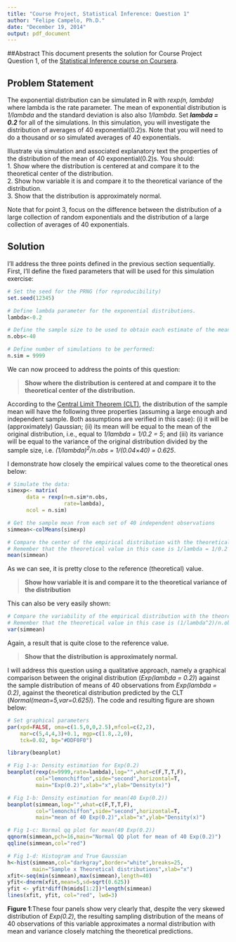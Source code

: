 ```yaml
---
title: "Course Project, Statistical Inference: Question 1"
author: "Felipe Campelo, Ph.D."
date: "December 19, 2014"
output: pdf_document
---
```


##Abstract
This document presents the solution for Course Project Question 1, of the [Statistical Inference course on Coursera][1].

## Problem Statement
The exponential distribution can be simulated in R with *rexp(n, lambda)* where lambda is the rate parameter. The mean of exponential distribution is *1/lambda* and the standard deviation is also also *1/lambda*. Set **_lambda = 0.2_** for all of the simulations. In this simulation, you will investigate the distribution of averages of 40 exponential(0.2)s. Note that you will need to do a thousand or so simulated averages of 40 exponentials.

Illustrate via simulation and associated explanatory text the properties of the distribution of the mean of 40 exponential(0.2)s.  You should:  
1. Show where the distribution is centered at and compare it to the theoretical center of the distribution.  
2. Show how variable it is and compare it to the theoretical variance of the distribution.  
3. Show that the distribution is approximately normal.

Note that for point 3, focus on the difference between the distribution of a large collection of random exponentials and the distribution of a large collection of averages of 40 exponentials. 

## Solution

I'll address the three points defined in the previous section sequentially. First, I'll define the fixed parameters that will be used for this simulation exercise:

```r
# Set the seed for the PRNG (for reproducibility)
set.seed(12345)

# Define lambda parameter for the exponential distributions.
lambda<-0.2

# Define the sample size to be used to obtain each estimate of the mean
n.obs<-40

# Define number of simulations to be performed:
n.sim = 9999
```

We can now proceed to address the points of this question:

> **Show where the distribution is centered at and compare it to the theoretical center of the distribution.**

According to the [Central Limit Theorem (CLT)][2], the distribution of the sample mean will have the following three properties (assuming a large enough and independent sample. Both assumptions are verified in this case): (i) it will be (approximately) Gaussian; (ii) its mean will be equal to the mean of the original distribution, i.e., equal to *1/lambda = 1/0.2 = 5*; and (iii) 
its variance will be equal to the variance of the original distribution divided by the sample size, i.e. *(1/lambda)^2^/n.obs = 1/(0.04*$\times$*40) = 0.625*.

I demonstrate how closely the empirical values come to the theoretical ones below:

```r
# Simulate the data:
simexp<- matrix(
      data = rexp(n=n.sim*n.obs,
                  rate=lambda), 
      ncol = n.sim)

# Get the sample mean from each set of 40 independent observations
simmean<-colMeans(simexp)

# Compare the center of the empirical distribution with the theoretical value.
# Remember that the theoretical value in this case is 1/lambda = 1/0.2 = 5
mean(simmean)
```

As we can see, it is pretty close to the reference (theoretical) value.

> **Show how variable it is and compare it to the theoretical variance of the distribution**

This can also be very easily shown:

```r
# Compare the variability of the empirical distribution with the theoretical value.
# Remember that the theoretical value in this case is (1/lambda^2)/n.obs = 0.625
var(simmean)
```

Again, a result that is quite close to the reference value.

> **Show that the distribution is approximately normal.**

I will address this question using a qualitative approach, namely a graphical comparison between the original distribution (_Exp(lambda = 0.2)_) against the sample distribution of means of 40 observations from _Exp(lambda = 0.2)_, against the theoretical distribution predicted by the CLT (_Normal(mean=5,var=0.625)_). The code and resulting figure are shown below:

```r
# Set graphical parameters
par(xpd=FALSE, oma=c(1.5,0,0,2.5),mfcol=c(2,2),
    mar=c(5,4,4,3)+0.1, mgp=c(1.8,.2,0),
    tck=0.02, bg="#DDF0F0")

library(beanplot)

# Fig 1-a: Density estimation for Exp(0.2)
beanplot(rexp(n=9999,rate=lambda),log="",what=c(F,T,T,F),
         col="lemonchiffon",side="second",horizontal=T,
         main="Exp(0.2)",xlab="x",ylab="Density(x)")

# Fig 1-b: Density estimation for mean(40 Exp(0.2))
beanplot(simmean,log="",what=c(F,T,T,F),
         col="lemonchiffon",side="second",horizontal=T,
         main="mean of 40 Exp(0.2)",xlab="x",ylab="Density(x)")

# Fig 1-c: Normal qq plot for mean(40 Exp(0.2))
qqnorm(simmean,pch=16,main="Normal QQ plot for mean of 40 Exp(0.2)")
qqline(simmean,col="red")

# Fig 1-d: Histogram and True Gaussian
h<-hist(simmean,col="darkgray",border="white",breaks=25,
        main="Sample x Theoretical distributions",xlab="x")
xfit<-seq(min(simmean),max(simmean),length=40) 
yfit<-dnorm(xfit,mean=5,sd=sqrt(0.625)) 
yfit <- yfit*diff(h$mids[1:2])*length(simmean) 
lines(xfit, yfit, col="red", lwd=3)
```

**Figure 1**:These four panels show very clearly that, despite the very skewed distribution of _Exp(0.2)_, the resulting sampling distribution of the means of 40 observations of this variable approximates a normal distribution with mean and variance closely matching the theoretical predictions.


[1]: https://www.coursera.org/course/statinference "Course Page"
[2]: http://mathworld.wolfram.com/CentralLimitTheorem.html "CLT"
[3]: http://www.princeton.edu/~achaney/tmve/wiki100k/docs/Kolmogorov-Smirnov_test.html "Kolmogorov-Smirnov test"